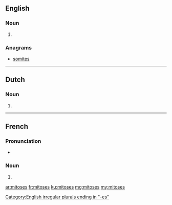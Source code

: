 ==English==

===Noun===
{{head|en|plural}}

# {{plural of|mitosis|lang=en}}

===Anagrams===
* [[somites#English|somites]]

----

==Dutch==

===Noun===
{{head|nl|noun plural form}}

# {{nl-noun form of|pl|mitose}}

----

==French==

===Pronunciation===
* {{IPA|/mi.tɔz/|lang=fr}}

===Noun===
{{head|fr|plural|g=f}}

# {{plural of|mitose|lang=fr}}

[[Category:English irregular plurals ending in "-es"]]

[[ar:mitoses]]
[[fr:mitoses]]
[[ku:mitoses]]
[[mg:mitoses]]
[[my:mitoses]]